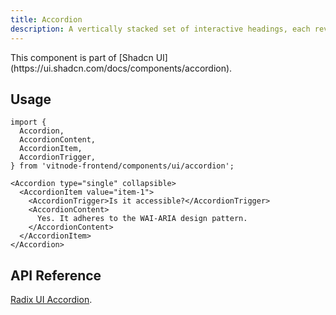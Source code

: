 ```yaml
---
title: Accordion
description: A vertically stacked set of interactive headings, each revealing a section of content.
---
```


<Callout title="Shadcn UI">
  This component is part of [Shadcn
  UI](https://ui.shadcn.com/docs/components/accordion).
</Callout>

## Usage

```tsx
import {
  Accordion,
  AccordionContent,
  AccordionItem,
  AccordionTrigger,
} from 'vitnode-frontend/components/ui/accordion';
```

```tsx
<Accordion type="single" collapsible>
  <AccordionItem value="item-1">
    <AccordionTrigger>Is it accessible?</AccordionTrigger>
    <AccordionContent>
      Yes. It adheres to the WAI-ARIA design pattern.
    </AccordionContent>
  </AccordionItem>
</Accordion>
```

## API Reference

[Radix UI Accordion](https://www.radix-ui.com/primitives/docs/components/accordion#api-reference).
